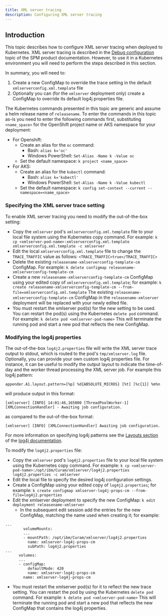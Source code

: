 ```yaml
---
title: XML server tracing
description: Configuring XML server tracing
---
```

## Introduction

This topic describes how to configure XML server tracing when deployed to Kubernetes.
XML server tracing is described in the [Debug configuration](https://www.ibm.com/docs/en/spm/8.0.2?topic=server-debug-configuration) topic of the SPM product documentation.
However, to use it in a Kubernetes environment you will need to perform the steps described in this section.

In summary, you will need to:

1. Create a new ConfigMap to override the trace setting in the default `xmlserverconfig.xml.template` file
1. Optionally you can (for the `xmlserver` deployment only) create a ConfigMap to override its default log4j properties file.

The Kubernetes commands presented in this topic are generic and assume a helm release name of `releasename`.
To enter the commands in this topic as-is you need to enter the following commands first, substituting `<name_space>` for the OpenShift project name or AKS namespace for your deployment:

* For Openshift:
  * Create an alias for the `oc` command:
    * Bash: `alias k='oc'`
    * Windows PowerShell: `Set-Alias -Name k -Value oc`
  * Set the default namespace:
    `k project <name_space>`
* For AKS:
  * Create an alias for the `kubectl` command:
    * Bash: `alias k='kubectl'`
    * Windows PowerShell: `Set-Alias -Name k -Value kubectl`
  * Set the default namespace:
    `k config set-context --current --namespace=<name_space>`

### Specifying the XML server trace setting

To enable XML server tracing you need to modify the out-of-the-box setting:

* Copy the `xmlserver` pod's `xmlserverconfig.xml.template` file to your local file system using the Kubernetes copy command.  For example:
  `k cp <xmlserver-pod-name>:xmlserverconfig.xml.template xmlserverconfig.xml.template -c xmlserver`
* Edit the local `xmlserverconfig.xml.template` file to change the `TRACE_TRAFFIC` value as follows:
  `<TRACE_TRAFFIC>true</TRACE_TRAFFIC>`
* Delete the existing `releasename-xmlserverconfig-template-cm` ConfigMap. For example:
  `k delete configmap releasename-xmlserverconfig-template-cm`
* Create a new `releasename-xmlserverconfig-template-cm` ConfigMap using your edited copy of `xmlserverconfig.xml.template`; for example:
  `k create releasename-xmlserverconfig-template-cm --from-file=xmlserverconfig.xml.template`
  The existing `releasename-xmlserverconfig-template-cm` ConfigMap in the `releasename-xmlserver` deployment will be replaced with your newly edited file.
* You must restart the xmlserver pod(s) for the new setting to be used. You can restart the pod(s) using the Kubernetes `delete pod` command.  For example:
  `k delete pod <xmlserver-pod-name>`
  This will terminate the running pod and start a new pod that reflects the new ConfigMap.

### Modifying the log4j properties

The out-of-the-box `log4j2.properties` file will write the XML server trace output to stdout, which is routed to the pod's `tmp/xmlserver.log` file.
Optionally, you can provide your own custom log4j properties file.
For instance, it can be useful to modify the output layout to indicate the time-of-day and the worker thread processing the XML server job.
For example this log4j pattern:

```
appender.A1.layout.pattern=[%p] %d{ABSOLUTE_MICROS} [%t] [%c{1}] %m%n
```

will produce output in this format:

```
[xmlserver] [INFO] 14:01:46,165000 [ThreadPoolWorker-1] [XMLConnectionHandler] - Awaiting job configuration.
```

as compared to the out-of-the-box format:

```
[xmlserver] [INFO] [XMLConnectionHandler] Awaiting job configuration.
```

For more information on specifying log4j patterns see the [Layouts section](https://logging.apache.org/log4j/2.x/manual/layouts.html) of the [log4j documentation](https://logging.apache.org/log4j/2.x/manual/index.html).

To modify the `log4j2.properties` file:

* Copy the `xmlserver` pod's `log4j2.properties` file to your local file system using the Kubernetes copy command.  For example:
  `k cp <xmlserver-pod-name>:/opt/ibm/Curam/xmlserver/log4j2.properties log4j2.properties -c xmlserver`
* Edit the local file to specify the desired log4j configuration settings.
* Create a ConfigMap using your edited copy of `log4j2.properties`; for example:
  `k create configmap xmlserver-log4j-props-cm --from-file=log4j2.properties`
* Edit the xmlserver deployment to specify the new ConfigMap:
  `k edit deployment releasename-xmlserver`
  * In the subsequent edit session add the entries for the new ConfigMap, matching the name used when creating it; for example:

```
...
        volumeMounts:
        ...
        - mountPath: /opt/ibm/Curam/xmlserver/log4j2.properties
          name: xmlserver-log4j-props-cm
          subPath: log4j2.properties
...
      volumes:
      ...
      - configMap:
          defaultMode: 420
          name: xmlserver-log4j-props-cm
        name: xmlserver-log4j-props-cm
```		

* You must restart the xmlserver pod(s) for it to reflect the new trace setting. You can restart the pod by using the Kubernetes `delete pod` command.  For example:
  `k delete pod <xmlserver-pod-name>`
  This will terminate the running pod and start a new pod that reflects the new ConfigMap that contains the log4j properties.
